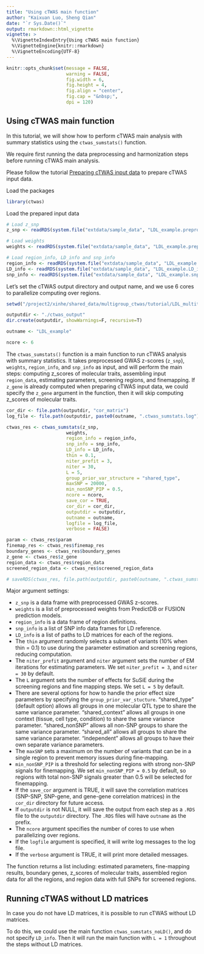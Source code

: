 ```yaml
---
title: "Using cTWAS main function"
author: "Kaixuan Luo, Sheng Qian"
date: "`r Sys.Date()`"
output: rmarkdown::html_vignette
vignette: >
  %\VignetteIndexEntry{Using cTWAS main function}
  %\VignetteEngine{knitr::rmarkdown}
  %\VignetteEncoding{UTF-8}
---
```



```r
knitr::opts_chunk$set(message = FALSE,
                      warning = FALSE,
                      fig.width = 6,
                      fig.height = 4,
                      fig.align = "center",
                      fig.cap = "&nbsp;",
                      dpi = 120)
```



## Using cTWAS main function

In this tutorial, we will show how to perform cTWAS main analysis with summary statistics using the `ctwas_sumstats()` function. 

We require first running the data preprocessing and harmonization steps before running cTWAS main analysis. 

Please follow the tutorial [Preparing cTWAS input data]() to prepare cTWAS input data.

Load the packages
```r
library(ctwas)
```


Load the prepared input data
```r
# Load z_snp
z_snp <- readRDS(system.file("extdata/sample_data", "LDL_example.preprocessed.z_snp.RDS", package = "ctwas"))

# Load weights
weights <- readRDS(system.file("extdata/sample_data", "LDL_example.preprocessed.weights.RDS", package = "ctwas"))

# Load region_info, LD_info and snp_info
region_info <- readRDS(system.file("extdata/sample_data", "LDL_example.region_info.RDS", package = "ctwas"))
LD_info <- readRDS(system.file("extdata/sample_data", "LDL_example.LD_info.RDS", package = "ctwas"))
snp_info <- readRDS(system.file("extdata/sample_data", "LDL_example.snp_info.RDS", package = "ctwas"))
```


Let's set the cTWAS output directory and output name, and we use 6 cores to parallelize computing over regions.
```r
setwd("/project2/xinhe/shared_data/multigroup_ctwas/tutorial/LDL_multitissue_tutorial/")

outputdir <- "./ctwas_output"
dir.create(outputdir, showWarnings=F, recursive=T)

outname <- "LDL_example"

ncore <- 6
``` 


The `ctwas_sumstats()` function is a main function to run cTWAS analysis with summary statistics. It takes preprocessed GWAS z-scores (`z_snp`), `weights`, `region_info`, and `snp_info` as input, and will perform the main steps: computing z_scores of molecular traits, assembling input `region_data`, estimating parameters, screening regions, and finemapping. 
If `z_gene` is already computed when preparing cTWAS input data, we could specify the `z_gene` argument in the function, then it will skip computing z_scores of molecular traits.

```r
cor_dir <- file.path(outputdir, "cor_matrix")
log_file <- file.path(outputdir, paste0(outname, ".ctwas_sumstats.log"))

ctwas_res <- ctwas_sumstats(z_snp,
                      weights,
                      region_info = region_info,
                      snp_info = snp_info,
                      LD_info = LD_info,
                      thin = 0.1,
                      niter_prefit = 3,
                      niter = 30,
                      L = 5,
                      group_prior_var_structure = "shared_type",
                      maxSNP = 20000,
                      min_nonSNP_PIP = 0.5,
                      ncore = ncore,
                      save_cor = TRUE,
                      cor_dir = cor_dir,
                      outputdir = outputdir,
                      outname = outname,
                      logfile = log_file,
                      verbose = FALSE)

param <- ctwas_res$param
finemap_res <- ctwas_res$finemap_res
boundary_genes <- ctwas_res$boundary_genes
z_gene <- ctwas_res$z_gene
region_data <- ctwas_res$region_data
screened_region_data <- ctwas_res$screened_region_data

# saveRDS(ctwas_res, file.path(outputdir, paste0(outname, ".ctwas_sumstats_res.RDS")))
```



Major argument settings:

-   `z_snp` is a data frame with preprocessed GWAS z-scores.
-   `weights` is a list of preprocessed weights from PredictDB or FUSION prediction models.
-   `region_info` is a data frame of region definitions.
-   `snp_info` is a list of SNP info data frames for LD reference.
-   `LD_info` is a list of paths to LD matrices for each of the regions.
-   The `thin` argument randomly selects a subset of variants (10% when thin = 0.1) to use during the parameter estimation and screening regions, reducing computation.
-   The `niter_prefit` argument and `niter` argument sets the number of EM iterations for estimating parameters. We set `niter_prefit = 3`, and `niter = 30` by default.
-   The `L` argument sets the number of effects for SuSiE during the screening regions and fine mapping steps. We set `L = 5` by default.
-   There are several options for how to handle the prior effect size parameters by specifying the `group_prior_var_stucture`. "shared_type" (default option) allows all groups in one molecular QTL type to share the same variance parameter. "shared_context" allows all groups in one context (tissue, cell type, condition) to share the same variance parameter. "shared_nonSNP" allows all non-SNP groups to share the same variance parameter. "shared_all" allows all groups to share the same variance parameter. "independent" allows all groups to have their own separate variance parameters.
-   The `maxSNP` sets a maximum on the number of variants that can be in a single region to prevent memory issues during fine-mapping.
-   `min_nonSNP_PIP` is a threshold for selecting regions with strong non-SNP signals for finemapping. We set `min_nonSNP_PIP = 0.5` by default, so regions with total non-SNP signals greater than 0.5 will be selected for finemapping.
-   If the `save_cor` argument is TRUE, it will save the correlation matrices (SNP-SNP, SNP-gene, and gene-gene correlation matrices) in the `cor_dir` directory for future access.
-   If `outputdir` is not NULL, it will save the output from each step as a `.RDS` file to the `outputdir` directory. The `.RDS` files will have `outname` as the prefix.
-   The `ncore` argument specifies the number of cores to use when parallelizing over regions.
-   If the `logfile` argument is specified, it will write log messages to the log file.
-   If the `verbose` argument is TRUE, it will print more detailed messages.
 
The function returns a list including: 
estimated parameters, fine-mapping results, boundary genes, z_scores of molecular traits, assembled region data for all the regions, and region data with full SNPs for screened regions. 

## Running cTWAS without LD matrices

In case you do not have LD matrices, it is possible to run cTWAS without LD matrices. 

To do this, we could use the main function `ctwas_sumstats_noLD()`, and do not specify `LD_info`. Then it will run the main function with `L = 1` throughout the steps without LD matrices. 
